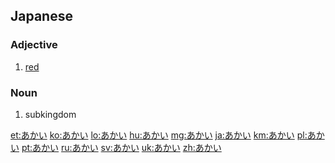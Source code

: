 ==Japanese==

===Adjective===
{{ja-adj|infl=い}}

# {{ja-def|赤い}} [[red]]

===Noun===
{{ja-noun}}

# {{ja-def|亜界}} subkingdom

[[et:あかい]]
[[ko:あかい]]
[[lo:あかい]]
[[hu:あかい]]
[[mg:あかい]]
[[ja:あかい]]
[[km:あかい]]
[[pl:あかい]]
[[pt:あかい]]
[[ru:あかい]]
[[sv:あかい]]
[[uk:あかい]]
[[zh:あかい]]